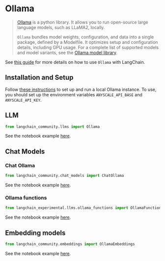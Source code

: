 # Ollama

>[Ollama](https://ollama.ai/) is a python library. It allows you to run open-source large language models, 
> such as LLaMA2, locally.
>
>`Ollama` bundles model weights, configuration, and data into a single package, defined by a Modelfile. 
>It optimizes setup and configuration details, including GPU usage.
>For a complete list of supported models and model variants, see the [Ollama model library](https://ollama.ai/library).

See [this guide](/docs/guides/development/local_llms#quickstart) for more details 
on how to use `Ollama` with LangChain.

## Installation and Setup

Follow [these instructions](https://github.com/jmorganca/ollama?tab=readme-ov-file#ollama)
to set up and run a local Ollama instance.
To use, you should set up the environment variables `ANYSCALE_API_BASE` and
`ANYSCALE_API_KEY`.


## LLM

```python
from langchain_community.llms import Ollama
```

See the notebook example [here](/docs/integrations/llms/ollama).

## Chat Models

### Chat Ollama

```python
from langchain_community.chat_models import ChatOllama
```

See the notebook example [here](/docs/integrations/chat/ollama).

### Ollama functions

```python
from langchain_experimental.llms.ollama_functions import OllamaFunctions
```

See the notebook example [here](/docs/integrations/chat/ollama_functions).

## Embedding models

```python
from langchain_community.embeddings import OllamaEmbeddings
```

See the notebook example [here](/docs/integrations/text_embedding/ollama).


